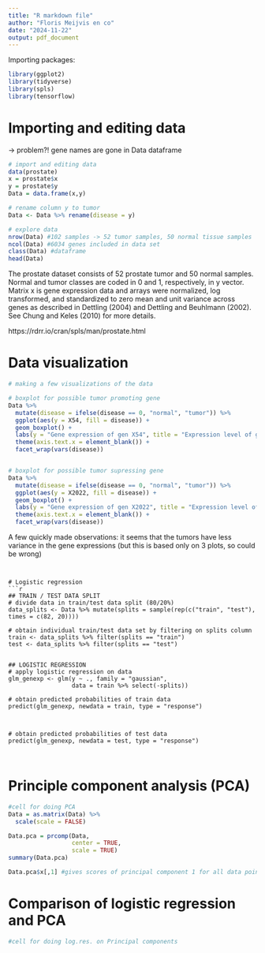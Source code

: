 ```yaml
---
title: "R markdown file"
author: "Floris Meijvis en co"
date: "2024-11-22"
output: pdf_document
---
```


Importing packages:
```r
library(ggplot2)
library(tidyverse)
library(spls)
library(tensorflow)
```
# Importing and editing data
-> problem?! gene names are gone in Data dataframe
```r
# import and editing data
data(prostate)
x = prostate$x
y = prostate$y
Data = data.frame(x,y)

# rename column y to tumor
Data <- Data %>% rename(disease = y)

# explore data
nrow(Data) #102 samples -> 52 tumor samples, 50 normal tissue samples
ncol(Data) #6034 genes included in data set
class(Data) #dataframe 
head(Data)
```

The prostate dataset consists of 52 prostate tumor and 50 normal samples. Normal and tumor classes are coded in 0 and 1, respectively, in y vector. Matrix x is gene expression data and arrays were normalized, log transformed, and standardized to zero mean and unit variance across genes as described in Dettling (2004) and Dettling and Beuhlmann (2002). See Chung and Keles (2010) for more details.

https://rdrr.io/cran/spls/man/prostate.html

# Data visualization
```r
# making a few visualizations of the data

# boxplot for possible tumor promoting gene
Data %>%
  mutate(disease = ifelse(disease == 0, "normal", "tumor")) %>%
  ggplot(aes(y = X54, fill = disease)) + 
  geom_boxplot() +
  labs(y = "Gene expression of gen X54", title = "Expression level of gene X54 in normal vs tumor sample") +
  theme(axis.text.x = element_blank()) + 
  facet_wrap(vars(disease))


# boxplot for possible tumor supressing gene
Data %>%
  mutate(disease = ifelse(disease == 0, "normal", "tumor")) %>%
  ggplot(aes(y = X2022, fill = disease)) + 
  geom_boxplot() +
  labs(y = "Gene expression of gen X2022", title = "Expression level of gene X2022 in normal vs tumor sample") +
  theme(axis.text.x = element_blank()) + 
  facet_wrap(vars(disease))

```

A few quickly made observations: it seems that the tumors have less variance in the gene expressions (but this is based only on 3 plots, so could be wrong)

```


# Logistic regression
```r
## TRAIN / TEST DATA SPLIT
# divide data in train/test data split (80/20%)
data_splits <- Data %>% mutate(splits = sample(rep(c("train", "test"), times = c(82, 20))))

# obtain individual train/test data set by filtering on splits column
train <- data_splits %>% filter(splits == "train")
test <- data_splits %>% filter(splits == "test")


## LOGISTIC REGRESSION 
# apply logistic regression on data
glm_genexp <- glm(y ~ ., family = "gaussian",
                  data = train %>% select(-splits))

# obtain predicted probabilities of train data
predict(glm_genexp, newdata = train, type = "response")



# obtain predicted probabilities of test data
predict(glm_genexp, newdata = test, type = "response")



```

# Principle component analysis (PCA)
```r
#cell for doing PCA
Data = as.matrix(Data) %>%
  scale(scale = FALSE)

Data.pca = prcomp(Data,
                  center = TRUE,
                  scale = TRUE)
summary(Data.pca)

Data.pca$x[,1] #gives scores of principal component 1 for all data points, these are used as the variables for fitting the logistic regression model.

```



# Comparison of logistic regression and PCA
```r
#cell for doing log.res. on Principal components


```



